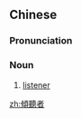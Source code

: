 {{also|倾听者}}
==Chinese==
{{zh-forms|s=倾听者|type=21}}

===Pronunciation===
{{zh-pron
|m=qīngtīngzhě
|c=king1 teng1 ze2
|cat=n
}}

===Noun===
{{zh-noun}}

# [[listener]]
#: {{zh-x|一 個 很 好 的 傾聽者|a good '''listener'''}}

[[zh:傾聽者]]